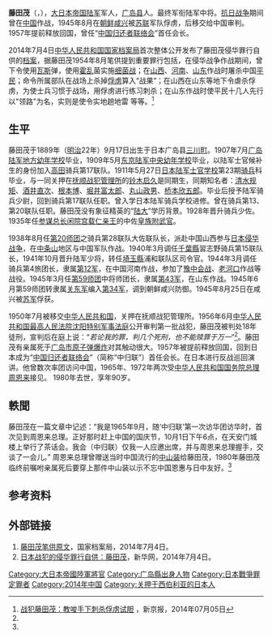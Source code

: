 {{Infobox military person
|name =藤田 茂
|born ={{birth date|1889|9|17}}
|died =1980年
|image = Shigeru Fujita.jpg
|caption = 藤田茂
|nickname = 
|placeofbirth =日本[[广島縣|广島縣]]
|placeofdeath =日本
|placeofburial = 
|allegiance ={{flagicon|Japan}} [[日本帝國|日本帝國]]
|branch =[[File:War_flag_of_the_Imperial_Japanese_Army.svg|22x20px]] [[大日本帝國陸軍|大日本帝國陸軍]]
|serviceyears =1909年–1945年
|rank =陸軍中將
|unit =
|commands =第59师团
|battles =[[中国抗日战争|中日战争]]
|awards =[[從四位|從四位]]・勲三等、勳四等[[旭日章|旭日章]]・功四級[[金鵄勳章|金鵄勳章]]，従軍記章
|spouse =
|relations =
|laterwork =中国归还者联络会会长
|signature =
}}
'''藤田茂'''（{{jpn|j=藤田 茂|hg=ふじた しげる|rm=Fujita Shigeru}}，{{bd|1889年|9月17日|1980年|}}），[[大日本帝国陆军|大日本帝国陆军]]军人，[[广岛县|广岛县]]人。最终军衔陆军中将。[[抗日战争|抗日战争]]期间曾在[[中国|中国]]作战，1945年8月在[[朝鲜|朝鲜]][[咸兴|咸兴]]被[[苏联|苏联]]军队俘虏，后移交给中国审判。1957年提前释放回国，曾任“[[中国归还者联络会|中国归还者联络会]]”首任会长。

2014年7月4日[[中华人民共和国国家档案局|中华人民共和国国家档案局]]首次整体公开发布了藤田茂侵华罪行自供的[[档案|档案]]，据藤田茂1954年8月笔供提到重要罪行包括，在侵华战争作战期间，曾下令使用[[瓦斯|瓦斯]]弹，使用[[霍乱|霍乱]]菌实施[[细菌战|细菌战]]；在[[山西|山西]]、[[河南|河南]]、[[山东|山东]]作战时屠杀中国[[平民|平民]]；命令所属部队在战场上杀掉[[俘虏|俘虏]]算入“战果”；在山西在山东等地下令虐杀俘虏，为使士兵习惯于战场，用俘虏进行练习刺杀；在山东作战时使平民十几人先行以"领路"为名，实则是使令实地趟地雷 等等。<ref name="战犯藤田茂">[http://epaper.bjnews.com.cn/html/2014-07/05/content_522110.htm?div=-1&news 战犯藤田茂：教唆手下刺杀俘虏试胆] {{Wayback|url=http://epaper.bjnews.com.cn/html/2014-07/05/content_522110.htm?div=-1&news |date=20140714213810 }}，新京报，2014年07月05日</ref>

== 生平 ==
藤田茂于1889年（[[明治|明治]]22年）9月17日出生于日本广岛县[[三川町|三川町]]。1907年7月[[广岛|广岛]][[陸軍幼年學校|陆军地方幼年学校]]毕业，1909年5月[[东京|东京]][[陆军中央幼年学校|陆军中央幼年学校]]毕业，以陆军士官候补生的身份加入[[高田|高田]]骑兵第17联队。1911年5月27日[[日本陆军士官学校|日本陆军士官学校]]第23期[[骑兵|骑兵]]科毕业，与一同关押在[[抚顺战犯管理所|抚顺战犯管理所]]的[[铃木启久|铃木启久]]是同期生，同期知名者：[[清水规矩|清水规矩]]、[[酒井直次|酒井直次]]、[[根本博|根本博]]、[[堀井富太郎|堀井富太郎]]、[[丸山政男|丸山政男]]、[[桥本欣五郎|桥本欣五郎]]。毕业后授予陆军骑兵少尉，回到骑兵第17联队任职。曾入学日本陆军骑兵学校进修。曾在骑兵第13、第20联队任职。藤田茂没有象征精英的“[[陸軍大學校|陆大]]”学历背景。1928年晋升骑兵少佐。1935年任[[参谋总长|参谋总长]][[闲院宫载仁亲王|闲院宫载仁亲王]]的中佐[[皇族附武官|皇族附武官]]。

1938年8月任[[第20师团|第20师团]]之骑兵第28联队大佐联队长，派赴中国山西参与[[日本侵华战争|日本侵华战争]]，在[[中条山|中条山]]地区与中国军队作战。1940年3月调任[[千葉縣|千葉縣]]習志野骑兵第15联队长，1941年10月晋升陆军少将，转任[[埼玉縣|埼玉縣]]浦和联队区司令官。1944年3月调任骑兵第4旅团长，隶属[[第12軍_(日本陸軍)|第12军]]，在中国河南作战，参加了[[豫中会战|豫中会战]]、[[老河口|老河口]]作战等战役。1945年3月任[[第59师团_(日本陆军)|第59师团]]中将师团长，隶属[[第43軍_(日本陸軍)|第43军]]，在山东作战。1945年6月第59师团转隶属[[关东军|关东军]]编入[[第34軍_(日本陸軍)|第34军]]，调到朝鲜咸兴防御。1945年8月25日在咸兴被[[苏军|苏军]]俘获。

1950年7月被移交[[中华人民共和国|中华人民共和国]]，关押在抚顺战犯管理所。1956年6月[[中华人民共和国最高人民法院特别军事法庭|中华人民共和国最高人民法院沈阳特别军事法庭]]公开审判第一批战犯，藤田茂被判处18年徒刑，宣判后在庭上说：“''若论我的罪，判几个死刑，也不能赎罪于万一''”<ref name="战犯藤田茂" />。藤田茂有亲属死于[[广岛市原子弹爆炸|广岛市原子弹爆炸]]对其触动很大。1957年被提前释放回国，回到日本成为“[[中国归还者联络会|中国归还者联络会]]”（简称“中归联”）首任会长。在日本进行反战巡回演讲。他曾数次率团访问中国，1965年、1972年两次受[[中华人民共和国国务院总理|中华人民共和国国务院总理]][[周恩来|周恩来]]接见。
1980年去世，享年90岁。

== 軼聞 ==
藤田茂在一篇文章中记述：“我是1965年9月，随‘中归联’第一次访华团访华时，首次见到周恩来总理。正好那时赶上中国的国庆节，10月1日下午6点，在天安门城楼上举行了茶话会。我会（中归联）仅我一人应邀出席，并与周恩来总理握手，交谈了一会儿。”
周恩来总理曾赠送当时中国流行的[[中山装|中山装]]给藤田茂，1980年藤田茂临终前嘱咐亲属死后要穿上那件中山装以示不忘中国恩惠与日中友好。<ref name="战犯藤田茂" />

== 参考资料 ==
<references />
== 外部链接 ==
#[https://web.archive.org/web/20140725073427/http://61.135.203.68/rbzf/img/02tt/03.htm 藤田茂笔供原文]，国家档案局，2014年7月4日。
#[https://web.archive.org/web/20140913010217/http://news.xinhuanet.com/ziliao/2014-07/04/c_126710717.htm 日本战犯的侵华罪行自供：藤田茂]，新华网，2014年7月4日。

{{45名战犯}}

{{DEFAULTSORT:Fujita Shigeru}}
[[Category:大日本帝國陸軍將官|Category:大日本帝國陸軍將官]]
[[Category:广岛縣出身人物|Category:广岛縣出身人物]]
[[Category:日本戰爭罪定罪者|Category:日本戰爭罪定罪者]]
[[Category:2014年中国|Category:2014年中国]]
[[Category:关押于西伯利亚的日本人|Category:关押于西伯利亚的日本人]]